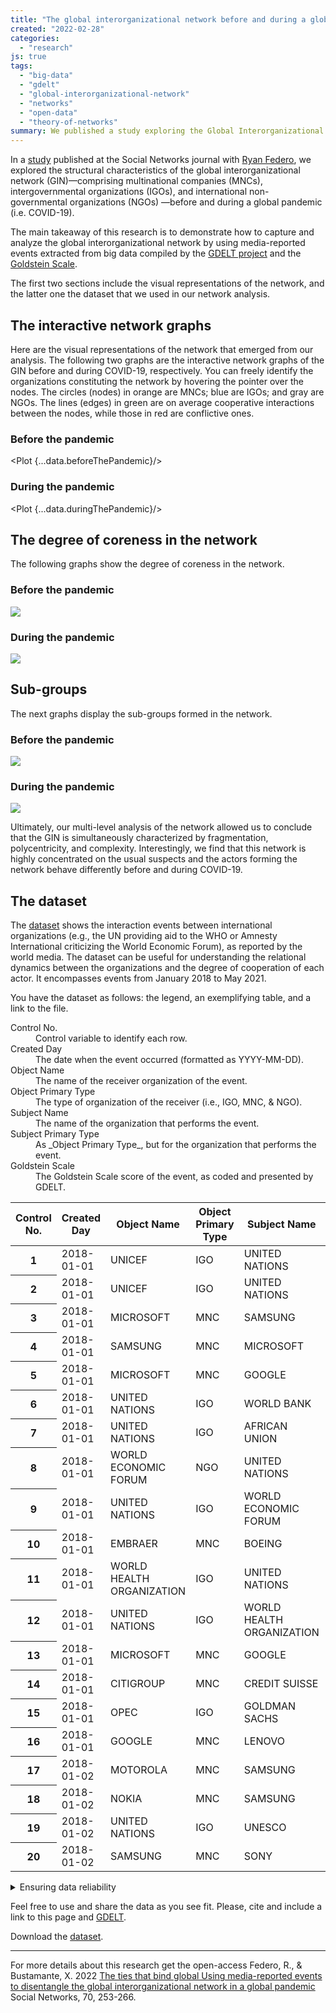```yaml
---
title: "The global interorganizational network before and during a global pandemic"
created: "2022-02-28"
categories:
  - "research"
js: true
tags:
  - "big-data"
  - "gdelt"
  - "global-interorganizational-network"
  - "networks"
  - "open-data"
  - "theory-of-networks"
summary: We published a study exploring the Global Interorganizational Network by using media-reported events from GDELT.
---
```



In a [study](https://www.sciencedirect.com/science/article/pii/S037887332200034X)
published at the Social Networks journal
with [Ryan Federo](https://ryanfedero.com), we explored the structural characteristics of the
global interorganizational network (GIN)—comprising multinational companies (MNCs),
intergovernmental organizations (IGOs), and international non-governmental organizations (NGOs)
—before and during a global pandemic (i.e. COVID-19).

The main takeaway of this research is to demonstrate how to capture and analyze the global
interorganizational network by using media-reported events extracted from big data compiled by
the [GDELT project](https://www.gdeltproject.org) and
the [Goldstein Scale](https://www.jstor.org/stable/174480).

The first two sections include the visual representations of the network, and the latter one the dataset that we used in our network analysis.

## The interactive network graphs

Here are the visual representations of the network that emerged from our analysis. The following
two graphs are the interactive network graphs of the GIN before and during COVID-19, respectively.
You can freely identify the organizations constituting the network by hovering the pointer over the
nodes. The circles (nodes) in orange are MNCs; blue are IGOs; and gray are NGOs. The lines (edges)
in green are on average cooperative interactions between the nodes, while those in red are
conflictive ones.

### Before the pandemic

<Plot {...data.beforeThePandemic}/>

### During the pandemic

<Plot {...data.duringThePandemic}/>

## The degree of coreness in the network

The following graphs show the degree of coreness in the network.

### Before the pandemic

![](interorg-network/images/coreness.before.svg)

### During the pandemic

![](interorg-network/images/coreness.during.svg)

## Sub-groups

The next graphs display the sub-groups formed in the network.

### Before the pandemic

![](interorg-network/images/subgroups.before.svg)

### During the pandemic

![](interorg-network/images/subgroups.during.svg)

Ultimately, our multi-level analysis of the network allowed us to conclude that the GIN is
simultaneously characterized by fragmentation, polycentricity, and complexity. Interestingly, we
find that this network is highly concentrated on the usual suspects and the actors forming the
network behave differently before and during COVID-19.

## The dataset
The [dataset](/files/gobal-interorg-data.csv.zip) shows the interaction events between international organizations (e.g., the UN
providing aid to the WHO or Amnesty International criticizing the World Economic Forum), as
reported by the world media. The dataset can be useful for understanding the relational dynamics
between the organizations and the degree of cooperation of each actor. It encompasses events from
January 2018 to May 2021.

You have the dataset as follows: the legend, an exemplifying table, and a link to the file.

<dl>
<dt>Control No.</dt><dd>Control variable to identify each row.</dd>
<dt>Created Day</dt><dd>The date when the event occurred (formatted as YYYY-MM-DD).</dd>
<dt>Object Name</dt><dd>The name of the receiver organization of the event.</dd>
<dt>Object Primary Type</dt><dd>The type of organization of the receiver (i.e., IGO, MNC, & NGO).</dd>
<dt>Subject Name</dt><dd>The name of the organization that performs the event.</dd>
<dt>Subject Primary Type</dt><dd>As _Object Primary Type_, but for the organization that performs the event.</dd>
<dt>Goldstein Scale</dt><dd>The Goldstein Scale score of the event, as coded and presented by GDELT.</dd>
</dl>

<Table>
  <thead>
    <tr>
      <th role="col">Control No.</th>
      <th role="col">Created Day</th>
      <th role="col">Object Name</th>
      <th role="col">Object Primary Type</th>
      <th role="col">Subject Name</th>
      <th role="col">Subject Primary Type</th>
      <th role="col">Goldstein Scale</th>
    </tr>
  </thead>
  <tbody>
    <tr><th role="row">1</th><td><time>2018-01-01</time></td><td>UNICEF</td><td>IGO</td><td>UNITED NATIONS</td><td>IGO</td><td>0</td></tr>
    <tr><th role="row">2</th><td><time>2018-01-01</time></td><td>UNICEF</td><td>IGO</td><td>UNITED NATIONS</td><td>IGO</td><td>7.4</td></tr>
    <tr><th role="row">3</th><td><time>2018-01-01</time></td><td>MICROSOFT</td><td>MNC</td><td>SAMSUNG</td><td>MNC</td><td>\-10</td></tr>
    <tr><th role="row">4</th><td><time>2018-01-01</time></td><td>SAMSUNG</td><td>MNC</td><td>MICROSOFT</td><td>MNC</td><td>\-10</td></tr>
    <tr><th role="row">5</th><td><time>2018-01-01</time></td><td>MICROSOFT</td><td>MNC</td><td>GOOGLE</td><td>MNC</td><td>3</td></tr>
    <tr><th role="row">6</th><td><time>2018-01-01</time></td><td>UNITED NATIONS</td><td>IGO</td><td>WORLD BANK</td><td>IGO</td><td>3.4</td></tr>
    <tr><th role="row">7</th><td><time>2018-01-01</time></td><td>UNITED NATIONS</td><td>IGO</td><td>AFRICAN UNION</td><td>IGO</td><td>4</td></tr>
    <tr><th role="row">8</th><td><time>2018-01-01</time></td><td>WORLD ECONOMIC FORUM</td><td>NGO</td><td>UNITED NATIONS</td><td>IGO</td><td>2.8</td></tr>
    <tr><th role="row">9</th><td><time>2018-01-01</time></td><td>UNITED NATIONS</td><td>IGO</td><td>WORLD ECONOMIC FORUM</td><td>NGO</td><td>1.9</td></tr>
    <tr><th role="row">10</th><td><time>2018-01-01</time></td><td>EMBRAER</td><td>MNC</td><td>BOEING</td><td>MNC</td><td>\-0.4</td></tr>
    <tr><th role="row">11</th><td><time>2018-01-01</time></td><td>WORLD HEALTH ORGANIZATION</td><td>IGO</td><td>UNITED NATIONS</td><td>IGO</td><td>8</td></tr>
    <tr><th role="row">12</th><td><time>2018-01-01</time></td><td>UNITED NATIONS</td><td>IGO</td><td>WORLD HEALTH ORGANIZATION</td><td>IGO</td><td>8</td></tr>
    <tr><th role="row">13</th><td><time>2018-01-01</time></td><td>MICROSOFT</td><td>MNC</td><td>GOOGLE</td><td>MNC</td><td>4</td></tr>
    <tr><th role="row">14</th><td><time>2018-01-01</time></td><td>CITIGROUP</td><td>MNC</td><td>CREDIT SUISSE</td><td>MNC</td><td>0</td></tr>
    <tr><th role="row">15</th><td><time>2018-01-01</time></td><td>OPEC</td><td>IGO</td><td>GOLDMAN SACHS</td><td>MNC</td><td>0.4</td></tr>
    <tr><th role="row">16</th><td><time>2018-01-01</time></td><td>GOOGLE</td><td>MNC</td><td>LENOVO</td><td>MNC</td><td>7</td></tr>
    <tr><th role="row">17</th><td><time>2018-01-02</time></td><td>MOTOROLA</td><td>MNC</td><td>SAMSUNG</td><td>MNC</td><td>\-2</td></tr>
    <tr><th role="row">18</th><td><time>2018-01-02</time></td><td>NOKIA</td><td>MNC</td><td>SAMSUNG</td><td>MNC</td><td>3</td></tr>
    <tr><th role="row">19</th><td><time>2018-01-02</time></td><td>UNITED NATIONS</td><td>IGO</td><td>UNESCO</td><td>IGO</td><td>3</td></tr>
    <tr><th role="row">20</th><td><time>2018-01-02</time></td><td>SAMSUNG</td><td>MNC</td><td>SONY</td><td>MNC</td><td>2.8</td></tr>
  </tbody>
</Table>

<details>
<summary>Ensuring data reliability</summary>

To ensure reliability of the data, we accounted for the confidence level that GDELT sets for each
of the recorded interactions. The confidence level pertains to GDELT’s reliability measure of the
likelihood that the data point actually captures the actual interaction between two actors. We
iteratively explored the levels of confidence by taking a 20% random sample at each level that we
stratified at 5% intervals (i.e., 100%, 95%, 90%, and so forth). We ultimately set the minimum
confidence level at 75%, as we found it is the threshold at which the recorded events actually
capture the interaction between the concerned international actors and the type of interaction in
which they are engaged (i.e., cooperative/conflictive).

</details>

Feel free to use and share the data as you see fit. Please, <Note text="Recommended Federo, R. & Bustamante X. (2022) Global Interorganizational Network Dataset from GDELT. Accessible at: https://www.bustawin.com/interorg-network-dataset/">cite</Note> and include a link to this
page and [GDELT](https://www.gdeltproject.org/about.html#termsofuse).



Download the [dataset](/files/gobal-interorg-data.csv.zip).

---

For more details about this research get the open-access Federo, R., & Bustamante, X.
2022 [The ties that bind global Using media-reported events to disentangle the global interorganizational network in a global pandemic](https://www.sciencedirect.com/science/article/pii/S037887332200034X)
Social Networks, 70, 253-266.

